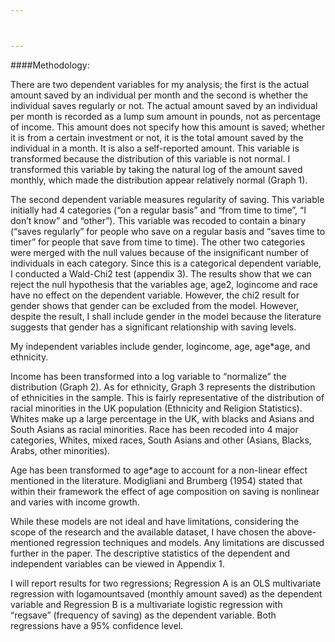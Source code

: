 ```yaml
---



---
```

####Methodology:

There are two dependent variables for my analysis; the first is the actual amount saved by an individual per month and the second is whether the individual saves regularly or not. The actual amount saved by an individual per month is recorded as a lump sum amount in pounds, not as percentage of income. This amount does not specify how this amount is saved; whether it is from a certain investment or not, it is the total amount saved by the individual in a month. It is also a self-reported amount. This variable is transformed because the distribution of this variable is not normal. I transformed this variable by taking the natural log of the amount saved monthly, which made the distribution appear relatively normal (Graph 1).     

The second dependent variable measures regularity of saving. This variable initially had 4 categories (“on a regular basis” and “from time to time”, “I don’t know” and “other”). This variable was recoded to contain a binary (“saves regularly” for people who save on a regular basis and “saves time to timer” for people that save from time to time). The other two categories were merged with the null values because of the insignificant number of individuals in each category. Since this is a categorical dependent variable, I conducted a Wald-Chi2 test (appendix 3). The results show that we can reject the null hypothesis that the variables age, age2, logincome and race have no effect on the dependent variable. However, the chi2 result for gender shows that gender can be excluded from the model. However, despite the result, I shall include gender in the model because the literature suggests that gender has a significant relationship with saving levels.  

My independent variables include gender, logincome, age, age*age, and ethnicity.     

Income has been transformed into a log variable to “normalize” the distribution (Graph 2). As for ethnicity, Graph 3 represents the distribution of ethnicities in the sample. This is fairly representative of the distribution of racial minorities in the UK population (Ethnicity and Religion Statistics). Whites make up a large percentage in the UK, with blacks and Asians and South Asians as racial minorities. Race has been recoded into 4 major categories, Whites, mixed races, South Asians and other (Asians, Blacks, Arabs, other minorities).    

Age has been transformed to age*age to account for a non-linear effect mentioned in the literature. Modigliani and Brumberg (1954) stated that within their framework the effect of age composition on saving is nonlinear and varies with income growth.    

While these models are not ideal and have limitations, considering the scope of the research and the available dataset, I have chosen the above-mentioned regression techniques and models. Any limitations are discussed further in the paper. The descriptive statistics of the dependent and independent variables can be viewed in Appendix 1.  

I will report results for two regressions; Regression A is an OLS multivariate regression with logamountsaved (monthly amount saved) as the dependent variable and Regression B is a multivariate logistic regression with “regsave” (frequency of saving) as the dependent variable. Both regressions have a 95% confidence level.    
